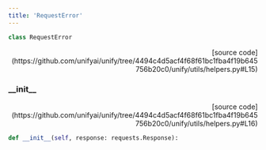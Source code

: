 ```yaml
---
title: 'RequestError'
---
```


```python
class RequestError
```

<p align="right">[source code](https://github.com/unifyai/unify/tree/4494c4d5acf4f68f61bc1fba4f19b645756b20c0/unify/utils/helpers.py#L15)</p>



### \_\_init\_\_

<p align="right">[source code](https://github.com/unifyai/unify/tree/4494c4d5acf4f68f61bc1fba4f19b645756b20c0/unify/utils/helpers.py#L16)</p>

```python
def __init__(self, response: requests.Response):
```

